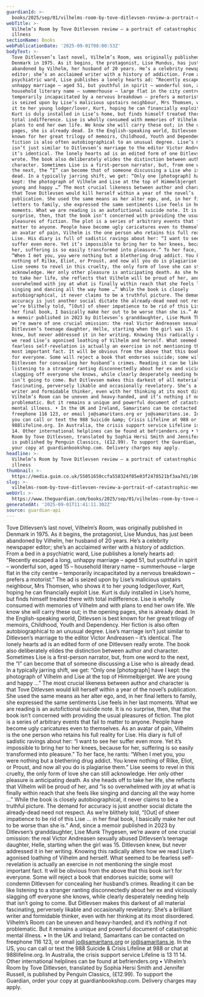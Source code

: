 ```yaml
---
guardianId: >-
  books/2025/sep/01/vilhelms-room-by-tove-ditlevsen-review-a-portrait-of-catastrophic-mental-illness
webTitle: >-
  Vilhelm’s Room by Tove Ditlevsen review – a portrait of catastrophic mental
  illness
sectionName: Books
webPublicationDate: '2025-09-01T08:00:53Z'
bodyText: >-
  Tove Ditlevsen’s last novel, Vilhelm’s Room, was originally published in
  Denmark in 1975. As it begins, the protagonist, Lise Mundus, has just been
  abandoned by Vilhelm, her husband of 20 years. He’s a celebrity newspaper
  editor; she’s an acclaimed writer with a history of addiction. From a bed in a
  psychiatric ward, Lise publishes a lonely hearts ad: “Recently escaped a long,
  unhappy marriage – aged 51, but youthful in spirit – wonderful son, aged 15 –
  household literary name – summerhouse – large flat in the city centre –
  temporarily incapacitated by a nervous breakdown – prefers a motorist.” The ad
  is seized upon by Lise’s malicious upstairs neighbour, Mrs Thomsen, who shows
  it to her young lodger/lover, Kurt, hoping he can financially exploit Lise.
  Kurt is duly installed in Lise’s home, but finds himself treated there with
  total indifference. Lise is wholly consumed with memories of Vilhelm and with
  plans to end her own life. We know she will carry these out; in the opening
  pages, she is already dead. In the English-speaking world, Ditlevsen is best
  known for her great trilogy of memoirs, Childhood, Youth and Dependency. Her
  fiction is also often autobiographical to an unusual degree. Lise’s marriage
  isn’t just similar to Ditlevsen’s marriage to the editor Victor Andreasen –
  it’s identical. The lonely hearts ad is an edited form of one Ditlevsen really
  wrote. The book also deliberately elides the distinction between author and
  character. Sometimes Lise is a first-person narrator, but, from one word to
  the next, the “I” can become that of someone discussing a Lise who is already
  dead. In a typically jarring shift, we get: “Only one [photograph] have I
  kept: the photograph of Vilhelm and Lise at the top of Himmelbjerget. We are
  young and happy …” The most crucial likeness between author and character is
  that Tove Ditlevsen would kill herself within a year of the novel’s
  publication. She used the same means as her alter ego, and, in her final
  letters to family, she expressed the same sentiments Lise feels in her last
  moments. What we are reading is an autofictional suicide note. It is no
  surprise, then, that the book isn’t concerned with providing the usual
  pleasures of fiction. The plot is a series of arbitrary events that fail to
  matter to anyone. People have become ugly caricatures even to themselves. As
  an avatar of pain, Vilhelm is the one person who retains his full reality for
  Lise. His diary is full of sadistic ravings about her: “I want to see her
  suffer even more. Yet it’s impossible to bring her to her knees, because for
  her, suffering is so easily transformed into pleasure.” To her face, he rants:
  “When I met you, you were nothing but a blethering drug addict. You knew
  nothing of Rilke, Eliot, or Proust, and now all you do is plagiarise them.”
  Lise seems to revel in this cruelty, the only form of love she can still
  acknowledge. Her only other pleasure is anticipating death. As she heads off
  to take her life, she reflects that Vilhelm will be proud of her, and “is so
  overwhelmed with joy at what is finally within reach that she feels like
  singing and dancing all the way home …” While the book is closely
  autobiographical, it never claims to be a truthful picture. The demand for
  accuracy is just another social dictate the already-dead need not respect. As
  we’re blithely told, “[Out] of sheer impatience to be rid of this Lise … in
  her final book, I basically make her out to be worse than she is.” And, since
  a memoir published in 2023 by Ditlevsen’s granddaughter, Lise Munk Thygesen,
  we’re aware of one crucial omission: the real Victor Andreasen sexually abused
  Ditlevsen’s teenage daughter, Helle, starting when the girl was 15. Ditlevsen
  knew, but never addressed it in her writing. Knowing this radically alters how
  we read Lise’s agonised loathing of Vilhelm and herself. What seemed to be
  fearless self-revelation is actually an exercise in not mentioning the single
  most important fact. It will be obvious from the above that this book isn’t
  for everyone. Some will reject a book that endorses suicide; some will condemn
  Ditlevsen for concealing her husband’s crimes. Reading it can be like
  listening to a stranger ranting disconnectedly about her ex and viciously
  slagging off everyone she knows, while clearly desperately needing help that
  isn’t going to come. But Ditlevsen makes this darkest of all material
  fascinating, perversely likable and occasionally revelatory. She’s a brilliant
  writer and formidable thinker, even with her thinking at its most disordered.
  Vilhelm’s Room can be uneven and heavy-handed, and it’s nothing if not
  problematic. But it remains a unique and powerful document of catastrophic
  mental illness. • In the UK and Ireland, Samaritans can be contacted on
  freephone 116 123, or email jo@samaritans.org or jo@samaritans.ie. In the US,
  you can call or text the 988 Suicide &amp; Crisis Lifeline at 988 or chat at
  988lifeline.org. In Australia, the crisis support service Lifeline is 13 11
  14. Other international helplines can be found at befrienders.org • Vilhelm’s
  Room by Tove Ditlevsen, translated by Sophia Hersi Smith and Jennifer Russell,
  is published by Penguin Classics, (£12.99). To support the Guardian, order
  your copy at guardianbookshop.com. Delivery charges may apply.
headline: >-
  Vilhelm’s Room by Tove Ditlevsen review – a portrait of catastrophic mental
  illness
thumbnail: >-
  https://media.guim.co.uk/55051650ccfa558324f05e03f2478521bf3aa7d1/106_37_2902_2322/500.jpg
slug: >-
  vilhelms-room-by-tove-ditlevsen-review-a-portrait-of-catastrophic-mental-illness
webUrl: >-
  https://www.theguardian.com/books/2025/sep/01/vilhelms-room-by-tove-ditlevsen-review-a-portrait-of-catastrophic-mental-illness
generatedAt: '2025-09-01T11:41:11.302Z'
source: guardian-api
---
```

Tove Ditlevsen’s last novel, Vilhelm’s Room, was originally published in Denmark in 1975. As it begins, the protagonist, Lise Mundus, has just been abandoned by Vilhelm, her husband of 20 years. He’s a celebrity newspaper editor; she’s an acclaimed writer with a history of addiction. From a bed in a psychiatric ward, Lise publishes a lonely hearts ad: “Recently escaped a long, unhappy marriage – aged 51, but youthful in spirit – wonderful son, aged 15 – household literary name – summerhouse – large flat in the city centre – temporarily incapacitated by a nervous breakdown – prefers a motorist.” The ad is seized upon by Lise’s malicious upstairs neighbour, Mrs Thomsen, who shows it to her young lodger/lover, Kurt, hoping he can financially exploit Lise. Kurt is duly installed in Lise’s home, but finds himself treated there with total indifference. Lise is wholly consumed with memories of Vilhelm and with plans to end her own life. We know she will carry these out; in the opening pages, she is already dead. In the English-speaking world, Ditlevsen is best known for her great trilogy of memoirs, Childhood, Youth and Dependency. Her fiction is also often autobiographical to an unusual degree. Lise’s marriage isn’t just similar to Ditlevsen’s marriage to the editor Victor Andreasen – it’s identical. The lonely hearts ad is an edited form of one Ditlevsen really wrote. The book also deliberately elides the distinction between author and character. Sometimes Lise is a first-person narrator, but, from one word to the next, the “I” can become that of someone discussing a Lise who is already dead. In a typically jarring shift, we get: “Only one [photograph] have I kept: the photograph of Vilhelm and Lise at the top of Himmelbjerget. We are young and happy …” The most crucial likeness between author and character is that Tove Ditlevsen would kill herself within a year of the novel’s publication. She used the same means as her alter ego, and, in her final letters to family, she expressed the same sentiments Lise feels in her last moments. What we are reading is an autofictional suicide note. It is no surprise, then, that the book isn’t concerned with providing the usual pleasures of fiction. The plot is a series of arbitrary events that fail to matter to anyone. People have become ugly caricatures even to themselves. As an avatar of pain, Vilhelm is the one person who retains his full reality for Lise. His diary is full of sadistic ravings about her: “I want to see her suffer even more. Yet it’s impossible to bring her to her knees, because for her, suffering is so easily transformed into pleasure.” To her face, he rants: “When I met you, you were nothing but a blethering drug addict. You knew nothing of Rilke, Eliot, or Proust, and now all you do is plagiarise them.” Lise seems to revel in this cruelty, the only form of love she can still acknowledge. Her only other pleasure is anticipating death. As she heads off to take her life, she reflects that Vilhelm will be proud of her, and “is so overwhelmed with joy at what is finally within reach that she feels like singing and dancing all the way home …” While the book is closely autobiographical, it never claims to be a truthful picture. The demand for accuracy is just another social dictate the already-dead need not respect. As we’re blithely told, “[Out] of sheer impatience to be rid of this Lise … in her final book, I basically make her out to be worse than she is.” And, since a memoir published in 2023 by Ditlevsen’s granddaughter, Lise Munk Thygesen, we’re aware of one crucial omission: the real Victor Andreasen sexually abused Ditlevsen’s teenage daughter, Helle, starting when the girl was 15. Ditlevsen knew, but never addressed it in her writing. Knowing this radically alters how we read Lise’s agonised loathing of Vilhelm and herself. What seemed to be fearless self-revelation is actually an exercise in not mentioning the single most important fact. It will be obvious from the above that this book isn’t for everyone. Some will reject a book that endorses suicide; some will condemn Ditlevsen for concealing her husband’s crimes. Reading it can be like listening to a stranger ranting disconnectedly about her ex and viciously slagging off everyone she knows, while clearly desperately needing help that isn’t going to come. But Ditlevsen makes this darkest of all material fascinating, perversely likable and occasionally revelatory. She’s a brilliant writer and formidable thinker, even with her thinking at its most disordered. Vilhelm’s Room can be uneven and heavy-handed, and it’s nothing if not problematic. But it remains a unique and powerful document of catastrophic mental illness. • In the UK and Ireland, Samaritans can be contacted on freephone 116 123, or email jo@samaritans.org or jo@samaritans.ie. In the US, you can call or text the 988 Suicide &amp; Crisis Lifeline at 988 or chat at 988lifeline.org. In Australia, the crisis support service Lifeline is 13 11 14. Other international helplines can be found at befrienders.org • Vilhelm’s Room by Tove Ditlevsen, translated by Sophia Hersi Smith and Jennifer Russell, is published by Penguin Classics, (£12.99). To support the Guardian, order your copy at guardianbookshop.com. Delivery charges may apply.
